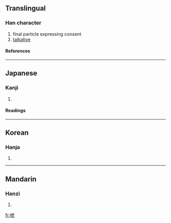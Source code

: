 ==Translingual==
===Han character===
{{Han char|rn=30|rad=口|as=05|sn=8|four=|canj=口心廿 (RPT)}}
# final particle expressing consent
# [[talkative]]
====References====
{{Han ref|kx=0182.060|dkj=03449|dj=0401.080|hdz=10598.020|uh=546D|ud=21613}}
----
==Japanese==
===Kanji===
{{ja-kanji|grade=|rs=口05}}
# {{defn|Japanese}} 
====Readings====
{{ja-readings|on=[[えい]] (ei), [[せつ]] (setsu), [[せち]] (sechi)|kun=[[しゃべる]] (shaberu), [[たのしむ]] (tanoshimu)}}
----
==Korean==
===Hanja===
{{ko-hanja|hangeul=예|rv=ye|mr=ye}}
# {{defn|Korean}}
----
==Mandarin==
===Hanzi===
{{cmn-hanzi|pin=[[yì]] (yi4)|wg=i<sup>4</sup>}}
# {{defn|Mandarin}}

[[fr:呭]]